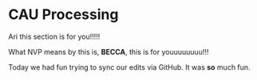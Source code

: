 # CAU Processing {#cau}

Ari this section is for you!!!!!

What NVP means by this is, **BECCA**, this is for youuuuuuuu!!!

Today we had fun trying to sync our edits via GitHub.  It was **so** much fun.

